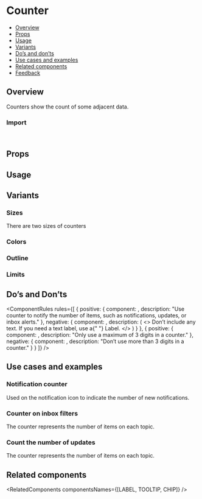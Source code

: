 
<Meta of={CounterStories} />

# Counter

- [Overview](#overview)
- [Props](#props)
- [Usage](#usage)
- [Variants](#variants)
- [Do’s and don’ts](#dos-and-donts)
- [Use cases and examples](#use-cases-and-examples)
- [Related components](#related-components)
- [Feedback](#feedback)

## Overview

Counters show the count of some adjacent data.

<Canvas of={CounterStories.Overview} />

### Import

```js
import { Counter } from "@vibe/core";
```

## Props

<PropsTable />

## Usage

<Usage />

<TipCheckYourself />

## Variants

### Sizes

There are two sizes of counters

<Canvas of={CounterStories.Sizes} />

### Colors

<Canvas of={CounterStories.Colors} />

### Outline

<Canvas of={CounterStories.Outline} />

### Limits

<Canvas of={CounterStories.Limits} />

## Do’s and Don’ts

<ComponentRules
  rules={[
    {
      positive: {
        component: <Counter count={15} />,
        description: "Use counter to notify the number of items, such as notifications, updates, or inbox alerts."
      },
      negative: {
        component: <Counter count="New" />,
        description: (
          <>
            Don’t include any text. If you need a text label, use a{" "}
            <StorybookLink page="Data display/Label">Label.</StorybookLink>
          </>
        )
      }
    },
    {
      positive: {
        component: <Counter count={1000} />,
        description: "Only use a maximum of 3 digits in a counter."
      },
      negative: {
        component: <Counter count={1050} maxDigits={4} />,
        description: "Don’t use more than 3 digits in a counter."
      }
    }
  ]}
/>

## Use cases and examples

### Notification counter

Used on the notification icon to indicate the number of new notifications.

<Canvas of={CounterStories.NotificationCounter} />

### Counter on inbox filters

The counter represents the number of items on each topic.

<Canvas of={CounterStories.CounterOnInboxFilters} />

### Count the number of updates

The counter represents the number of items on each topic.

<Canvas of={CounterStories.CountTheNumberOfUpdates} />

## Related components

<RelatedComponents componentsNames={[LABEL, TOOLTIP, CHIP]} />
